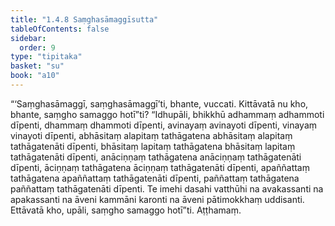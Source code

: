 ```yaml
---
title: "1.4.8 Saṃghasāmaggīsutta"
tableOfContents: false
sidebar:
  order: 9
type: "tipitaka"
basket: "su"
book: "a10"
---
```



<DynamicBreadcrumb />

<Division number="38" book="a10" bookNo="17" page="315">

<Paragraph number="282" book="a10">
“‘Saṃghasāmaggī, saṃghasāmaggī’ti, bhante, vuccati. Kittāvatā nu kho, bhante, saṃgho samaggo hotī”ti? “Idhupāli, bhikkhū adhammaṃ adhammoti dīpenti, dhammaṃ dhammoti dīpenti, avinayaṃ avinayoti dīpenti, vinayaṃ vinayoti dīpenti, abhāsitaṃ alapitaṃ tathāgatena abhāsitaṃ alapitaṃ tathāgatenāti dīpenti, bhāsitaṃ lapitaṃ tathāgatena bhāsitaṃ lapitaṃ tathāgatenāti dīpenti, anāciṇṇaṃ tathāgatena anāciṇṇaṃ tathāgatenāti dīpenti, āciṇṇaṃ tathāgatena āciṇṇaṃ tathāgatenāti dīpenti, apaññattaṃ tathāgatena apaññattaṃ tathāgatenāti dīpenti, paññattaṃ tathāgatena paññattaṃ tathāgatenāti dīpenti. Te imehi dasahi vatthūhi na avakassanti na apakassanti na āveni kammāni karonti na āveni pātimokkhaṃ uddisanti. Ettāvatā kho, upāli, saṃgho samaggo hotī”ti.

</Paragraph>
</Division>

<Paragraph number="283" type="center" book="a10">
Aṭṭhamaṃ.
</Paragraph>